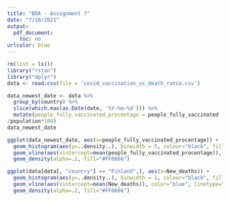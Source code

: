 ```yaml
---
title: "BDA - Assignment 7"
date: "7/10/2021"
output: 
  pdf_document: 
    toc: no
urlcolor: blue
---
```


```r
rm(list = ls())
library("rstan")
library("dplyr")
data <- read.csv(file = 'covid_vaccination_vs_death_ratio.csv')
```

```r
data_newest_date <- data %>% 
  group_by(country) %>%
  slice(which.max(as.Date(date, '%Y-%m-%d'))) %>%
  mutate(people_fully_vaccinated_procentage = people_fully_vaccinated
/population*100)
data_newest_date
```

```r
ggplot(data_newest_date, aes(x=people_fully_vaccinated_procentage)) +
  geom_histogram(aes(y=..density..), binwidth = 5, colour="black", fill="white") +
  geom_vline(aes(xintercept=mean(people_fully_vaccinated_procentage)), color="blue", linetype="dashed", size=1) +
  geom_density(alpha=.2, fill="#FF6666")
```
```r
ggplot(data[data[, "country"] == "Finland",], aes(x=New_deaths)) +
  geom_histogram(aes(y=..density..), binwidth = 1, colour="black", fill="white") +
  geom_vline(aes(xintercept=mean(New_deaths)), color="blue", linetype="dashed", size=1) +
  geom_density(alpha=.2, fill="#FF6666")
```

